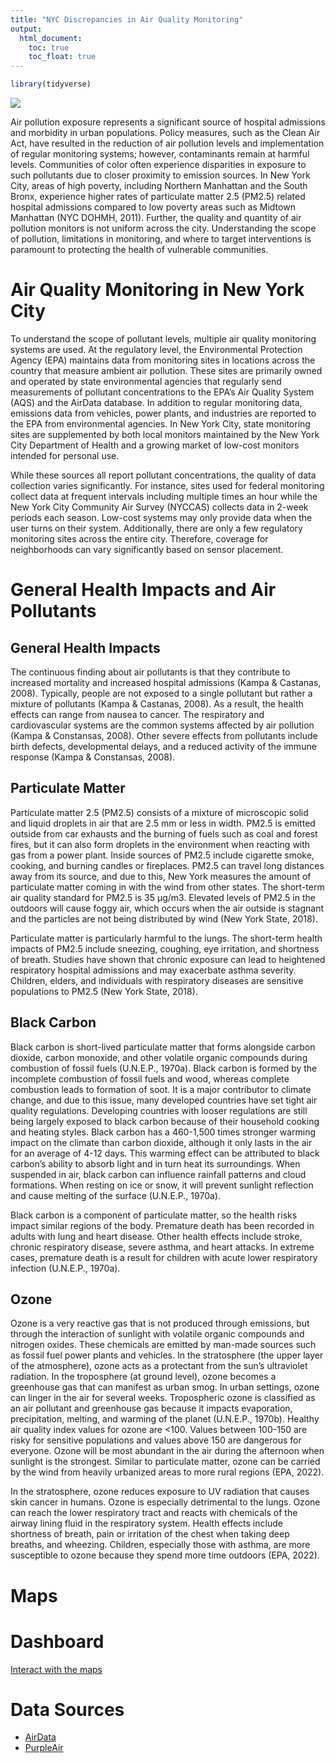 ```yaml
---
title: "NYC Discrepancies in Air Quality Monitoring"
output: 
  html_document:
    toc: true
    toc_float: true
---
```


```r
library(tidyverse)
```
![](img1.jpeg)

Air pollution exposure represents a significant source of hospital admissions and morbidity in urban populations. Policy measures, such as the Clean Air Act, have resulted in the reduction of air pollution levels and implementation of regular monitoring systems; however, contaminants remain at harmful levels. Communities of color often experience disparities in exposure to such pollutants due to closer proximity to emission sources. In New York City, areas of high poverty, including Northern Manhattan and the South Bronx, experience higher rates of particulate matter 2.5 (PM2.5) related hospital admissions compared to low poverty areas such as Midtown Manhattan (NYC DOHMH, 2011). Further, the quality and quantity of air pollution monitors is not uniform across the city. Understanding the scope of pollution, limitations in monitoring, and where to target interventions is paramount to protecting the health of vulnerable communities. 


# Air Quality Monitoring in New York City

To understand the scope of pollutant levels, multiple air quality monitoring systems are used. At the regulatory level, the Environmental Protection Agency (EPA) maintains data from monitoring sites in locations across the country that measure ambient air pollution. These sites are primarily owned and operated by state environmental agencies that regularly send measurements of pollutant concentrations to the EPA’s Air Quality System (AQS) and the AirData database. In addition to regular monitoring data, emissions data from vehicles, power plants, and industries are reported to the EPA from environmental agencies. In New York City, state monitoring sites are supplemented by both local monitors maintained by the New York City Department of Health and a growing market of low-cost monitors intended for personal use.

While these sources all report pollutant concentrations, the quality of data collection varies significantly. For instance, sites used for federal monitoring collect data at frequent intervals including multiple times an hour while the New York City Community Air Survey (NYCCAS) collects data in 2-week periods each season. Low-cost systems may only provide data when the user turns on their system. Additionally, there are only a few regulatory monitoring sites across the entire city. Therefore, coverage for neighborhoods can vary significantly based on sensor placement.

# General Health Impacts and Air Pollutants {.tabset .tabset-fade }

## General Health Impacts
The continuous finding about air pollutants is that they contribute to increased mortality and increased hospital admissions (Kampa & Castanas, 2008). Typically, people are not exposed to a single pollutant but rather a mixture of pollutants (Kampa & Castanas, 2008). As a result, the health effects can range from nausea to cancer. The respiratory and cardiovascular systems are the common systems affected by air pollution (Kampa & Constansas, 2008). Other severe effects from pollutants include birth defects, developmental delays, and a reduced activity of the immune response (Kampa & Constansas, 2008). 	

## Particulate Matter 
Particulate matter 2.5 (PM2.5) consists of a mixture of microscopic solid and liquid droplets in air that are 2.5 mm or less in width. PM2.5 is emitted outside from car exhausts and the burning of fuels such as coal and forest fires, but it can also form droplets in the environment when reacting with gas from a power plant. Inside sources of PM2.5 include cigarette smoke, cooking, and burning candles or fireplaces. PM2.5 can travel long distances away from its source, and due to this, New York measures the amount of particulate matter coming in with the wind from other states. The short-term air quality standard for PM2.5 is 35 µg/m3. Elevated levels of PM2.5 in the outdoors will cause foggy air, which occurs when the air outside is stagnant and the particles are not being distributed by wind (New York State, 2018). 
	
Particulate matter is particularly harmful to the lungs. The short-term health impacts of PM2.5 include sneezing, coughing, eye irritation, and shortness of breath. Studies have shown that chronic exposure can lead to heightened respiratory hospital admissions and may exacerbate asthma severity. Children, elders, and individuals with respiratory diseases are sensitive populations to PM2.5 (New York State, 2018).
	
## Black Carbon 
Black carbon is short-lived particulate matter that forms alongside carbon dioxide, carbon monoxide, and other volatile organic compounds during combustion of fossil fuels (U.N.E.P., 1970a). Black carbon is formed by the incomplete combustion of fossil fuels and wood, whereas complete combustion leads to formation of soot. It is a major contributor to climate change, and due to this issue, many developed countries have set tight air quality regulations. Developing countries with looser regulations are still being largely exposed to black carbon because of their household cooking and heating styles. Black carbon has a 460-1,500 times stronger warming impact on the climate than carbon dioxide, although it only lasts in the air for an average of 4-12 days. This warming effect can be attributed to black carbon’s ability to absorb light and in turn heat its surroundings. When suspended in air, black carbon can influence rainfall patterns and cloud formations. When resting on ice or snow, it will prevent sunlight reflection and cause melting of the surface (U.N.E.P., 1970a). 
	
Black carbon is a component of particulate matter, so the health risks impact similar regions of the body. Premature death has been recorded in adults with lung and heart disease. Other health effects include stroke, chronic respiratory disease, severe asthma, and heart attacks. In extreme cases, premature death is a result for children with acute lower respiratory infection (U.N.E.P., 1970a). 
	
## Ozone 
Ozone is a very reactive gas that is not produced through emissions, but through the interaction of sunlight with volatile organic compounds and nitrogen oxides. These chemicals are emitted by man-made sources such as fossil fuel power plants and vehicles. In the stratosphere (the upper layer of the atmosphere), ozone acts as a protectant from the sun’s ultraviolet radiation. In the troposphere (at ground level), ozone becomes a greenhouse gas that can manifest as urban smog. In urban settings, ozone can linger in the air for several weeks. Tropospheric ozone is classified as an air pollutant and greenhouse gas because it impacts evaporation, precipitation, melting, and warming of the planet (U.N.E.P., 1970b). Healthy air quality index values for ozone are <100. Values between 100-150 are risky for sensitive populations and values above 150 are dangerous for everyone. Ozone will be most abundant in the air during the afternoon when sunlight is the strongest. Similar to particulate matter, ozone can be carried by the wind from heavily urbanized areas to more rural regions (EPA, 2022). 
	
In the stratosphere, ozone reduces exposure to UV radiation that causes skin cancer in humans. Ozone is especially detrimental to the lungs. Ozone can reach the lower respiratory tract and reacts with chemicals of the airway lining fluid in the respiratory system. Health effects include shortness of breath, pain or irritation of the chest when taking deep breaths, and wheezing. Children, especially those with asthma, are more susceptible to ozone because they spend more time outdoors (EPA, 2022). 


# Maps

# Dashboard
[Interact with the maps](https://vasudakapoor.shinyapps.io/EHS_capstone_project/)

# Data Sources
- [AirData](link.com)
- [PurpleAir](link.com)

